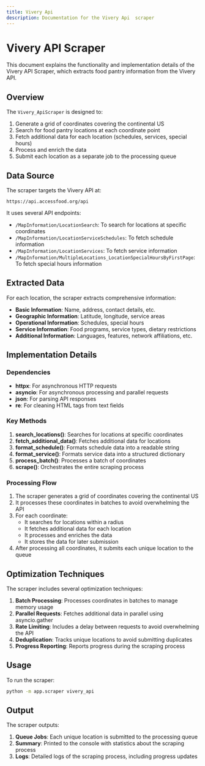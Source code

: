 ```yaml
---
title: Vivery Api 
description: Documentation for the Vivery Api  scraper
---
```



# Vivery API Scraper

This document explains the functionality and implementation details of the Vivery API Scraper, which extracts food pantry information from the Vivery API.

## Overview

The `Vivery_ApiScraper` is designed to:

1. Generate a grid of coordinates covering the continental US
2. Search for food pantry locations at each coordinate point
3. Fetch additional data for each location (schedules, services, special hours)
4. Process and enrich the data
5. Submit each location as a separate job to the processing queue

## Data Source

The scraper targets the Vivery API at:
```
https://api.accessfood.org/api
```

It uses several API endpoints:
- `/MapInformation/LocationSearch`: To search for locations at specific coordinates
- `/MapInformation/LocationServiceSchedules`: To fetch schedule information
- `/MapInformation/LocationServices`: To fetch service information
- `/MapInformation/MultipleLocations_LocationSpecialHoursByFirstPage`: To fetch special hours information

## Extracted Data

For each location, the scraper extracts comprehensive information:

- **Basic Information**: Name, address, contact details, etc.
- **Geographic Information**: Latitude, longitude, service areas
- **Operational Information**: Schedules, special hours
- **Service Information**: Food programs, service types, dietary restrictions
- **Additional Information**: Languages, features, network affiliations, etc.

## Implementation Details

### Dependencies

- **httpx**: For asynchronous HTTP requests
- **asyncio**: For asynchronous processing and parallel requests
- **json**: For parsing API responses
- **re**: For cleaning HTML tags from text fields

### Key Methods

1. **search_locations()**: Searches for locations at specific coordinates
2. **fetch_additional_data()**: Fetches additional data for locations
3. **format_schedule()**: Formats schedule data into a readable string
4. **format_service()**: Formats service data into a structured dictionary
5. **process_batch()**: Processes a batch of coordinates
6. **scrape()**: Orchestrates the entire scraping process

### Processing Flow

1. The scraper generates a grid of coordinates covering the continental US
2. It processes these coordinates in batches to avoid overwhelming the API
3. For each coordinate:
   - It searches for locations within a radius
   - It fetches additional data for each location
   - It processes and enriches the data
   - It stores the data for later submission
4. After processing all coordinates, it submits each unique location to the queue

## Optimization Techniques

The scraper includes several optimization techniques:

1. **Batch Processing**: Processes coordinates in batches to manage memory usage
2. **Parallel Requests**: Fetches additional data in parallel using asyncio.gather
3. **Rate Limiting**: Includes a delay between requests to avoid overwhelming the API
4. **Deduplication**: Tracks unique locations to avoid submitting duplicates
5. **Progress Reporting**: Reports progress during the scraping process

## Usage

To run the scraper:

```bash
python -m app.scraper vivery_api
```

## Output

The scraper outputs:

1. **Queue Jobs**: Each unique location is submitted to the processing queue
2. **Summary**: Printed to the console with statistics about the scraping process
3. **Logs**: Detailed logs of the scraping process, including progress updates
